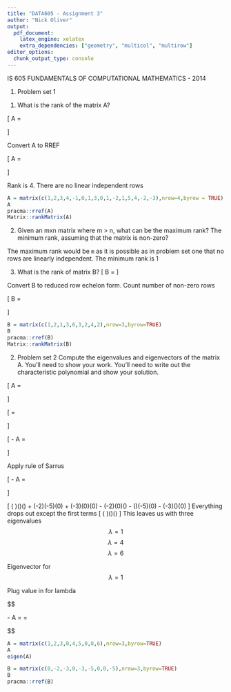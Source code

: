 ```yaml
---
title: "DATA605 - Assignment 3"
author: "Nick Oliver"
output:
  pdf_document:
    latex_engine: xelatex
    extra_dependencies: ["geometry", "multicol", "multirow"]
editor_options: 
  chunk_output_type: console
---
```



IS 605 FUNDAMENTALS OF COMPUTATIONAL MATHEMATICS - 2014


1. Problem set 1 

(1) What is the rank of the matrix A?

\[
A = \begin{bmatrix}
1&2&3&4\\
−1&0&1&3\\
0&1&−2&1\\
5&4&−2&−3
\end{bmatrix}
\]

Convert A to RREF

\[
A = \begin{bmatrix}
1&2&3&4\\
−1&0&1&3\\
0&1&−2&1\\
5&4&−2&−3
\end{bmatrix} \xrightarrow{RREF} 
\begin{bmatrix}
1&0&0&0\\
0&1&0&0\\
0&0&1&0\\
0&0&0&1
\end{bmatrix}
\]

Rank is 4. There are no linear independent rows

```r
A = matrix(c(1,2,3,4,-1,0,1,3,0,1,-2,1,5,4,-2,-3),nrow=4,byrow = TRUE)
A
pracma::rref(A)
Matrix::rankMatrix(A)
```

(2) Given an mxn matrix where m > n, what can be the maximum rank? The minimum rank, assuming that the matrix is non-zero?

The maximum rank would be `m` as it is possible as in problem set one that no rows are linearly independent. The minimum rank is 1

(3) What is the rank of matrix B?
\[
B = \begin{bmatrix}
1&2&1\\
3&6&3\\
2&4&2
\end{bmatrix}
\]

Convert B to reduced row echelon form. Count number of non-zero rows

\[
B = \begin{bmatrix}
1&2&1\\
3&6&3\\
2&4&2
\end{bmatrix} \xrightarrow{RREF}
\begin{bmatrix}
1&2&1\\
0&0&0\\
0&0&0
\end{bmatrix}
\]
```r
B = matrix(c(1,2,1,3,6,3,2,4,2),nrow=3,byrow=TRUE)
B
pracma::rref(B)
Matrix::rankMatrix(B)
```

2. Problem set 2
Compute the eigenvalues and eigenvectors of the matrix A. You’ll need to show your work. You’ll need to write out the characteristic polynomial and show your solution.

\[
A = \begin{bmatrix}
1&2&3\\
0&4&5\\
0&0&6
\end{bmatrix}
\]

\[
\lambda{I_{3}} = \begin{bmatrix}\lambda&0&0\\0&\lambda&0\\0&0&\lambda\end{bmatrix}
\]

\[
\lambda{I_{3}} - A = 
\begin{bmatrix}
\lambda-1 & -2 & -3 \\
0 & \lambda-4 & -5 \\
0 & 0 & \lambda-6
\end{bmatrix}
\]

Apply rule of Sarrus

\[
\lambda{I_{3}} - A = 
\begin{bmatrix}
\lambda-1 & -2 & -3 \\
0 & \lambda-4 & -5 \\
0 & 0 & \lambda-6
\end{bmatrix}
\begin{matrix}
\lambda-1 & -2 \\
0 & \lambda-4 \\
0 & 0
\end{matrix}
\]

\[
(\lambda-1 )(\lambda-4)(\lambda-6) + (-2)(-5)(0) + (-3)(0)(0) - (-2)(0)(\lambda-6) - (\lambda-1)(-5)(0) - (-3)(\lambda-4)(0)
\]
Everything drops out except the first terms
\[
(\lambda-1 )(\lambda-4)(\lambda-6)
\]
This leaves us with three eigenvalues 
$$\lambda = 1$$
$$\lambda = 4$$
$$\lambda = 6$$


Eigenvector for $$\lambda = 1$$

Plug value in for lambda

$$

\lambda{I_{3}} - A = 
\begin{bmatrix}
0 & -2 & -3 \\
0 & -3 & -5 \\
0 & 0 & -5
\end{bmatrix} \xrightarrow{RREF} 
\begin{bmatrix}
0 & 1 & 0 \\
0 & 0 & 1 \\
0 & 0 & 0
\end{bmatrix}
\begin{bmatrix}
v_1\\v_2\\v_3
\end{bmatrix} =
\begin{bmatrix}
0\\0\\0
\end{bmatrix}
$$
```r
A = matrix(c(1,2,3,0,4,5,0,0,6),nrow=3,byrow=TRUE)
A
eigen(A)

B = matrix(c(0,-2,-3,0,-3,-5,0,0,-5),nrow=3,byrow=TRUE)
B
pracma::rref(B)
```
